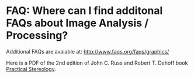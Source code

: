 = FAQ: Where can I find additonal FAQs about Image Analysis / Processing? =

Additional FAQs are avaiable at: http://www.faqs.org/faqs/graphics/

Here is a PDF of the 2nd edition of John C. Russ and Robert T. Dehoff book [[http://www.practical-stereology.org/stereology.pdf|Practical Stereology]].
